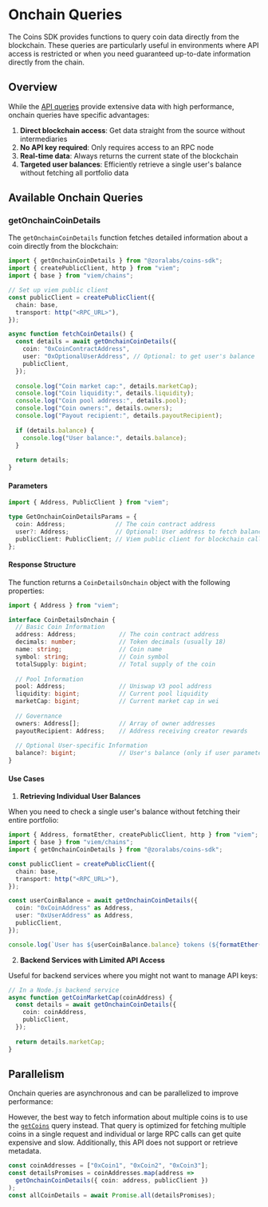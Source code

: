 # Onchain Queries

The Coins SDK provides functions to query coin data directly from the blockchain. These queries are particularly useful in environments where API access is restricted or when you need guaranteed up-to-date information directly from the chain.

## Overview

While the [API queries](/coins/sdk/queries/coin) provide extensive data with high performance, onchain queries have specific advantages:

1. **Direct blockchain access**: Get data straight from the source without intermediaries
2. **No API key required**: Only requires access to an RPC node
3. **Real-time data**: Always returns the current state of the blockchain
5. **Targeted user balances**: Efficiently retrieve a single user's balance without fetching all portfolio data

## Available Onchain Queries

### getOnchainCoinDetails

The `getOnchainCoinDetails` function fetches detailed information about a coin directly from the blockchain:

```ts twoslash
import { getOnchainCoinDetails } from "@zoralabs/coins-sdk";
import { createPublicClient, http } from "viem";
import { base } from "viem/chains";

// Set up viem public client
const publicClient = createPublicClient({
  chain: base,
  transport: http("<RPC_URL>"),
});

async function fetchCoinDetails() {
  const details = await getOnchainCoinDetails({
    coin: "0xCoinContractAddress",
    user: "0xOptionalUserAddress", // Optional: to get user's balance
    publicClient,
  });
  
  console.log("Coin market cap:", details.marketCap);
  console.log("Coin liquidity:", details.liquidity);
  console.log("Coin pool address:", details.pool);
  console.log("Coin owners:", details.owners);
  console.log("Payout recipient:", details.payoutRecipient);
  
  if (details.balance) {
    console.log("User balance:", details.balance);
  }
  
  return details;
}
```

#### Parameters

```ts twoslash
import { Address, PublicClient } from "viem";

type GetOnchainCoinDetailsParams = {
  coin: Address;              // The coin contract address
  user?: Address;             // Optional: User address to fetch balance for
  publicClient: PublicClient; // Viem public client for blockchain calls
};
```

#### Response Structure

The function returns a `CoinDetailsOnchain` object with the following properties:

```ts twoslash
import { Address } from "viem";

interface CoinDetailsOnchain {
  // Basic Coin Information
  address: Address;            // The coin contract address
  decimals: number;            // Token decimals (usually 18)
  name: string;                // Coin name
  symbol: string;              // Coin symbol
  totalSupply: bigint;         // Total supply of the coin
  
  // Pool Information
  pool: Address;               // Uniswap V3 pool address
  liquidity: bigint;           // Current pool liquidity
  marketCap: bigint;           // Current market cap in wei
  
  // Governance
  owners: Address[];           // Array of owner addresses
  payoutRecipient: Address;    // Address receiving creator rewards
  
  // Optional User-specific Information
  balance?: bigint;            // User's balance (only if user parameter provided)
}
```

#### Use Cases

1. **Retrieving Individual User Balances**

When you need to check a single user's balance without fetching their entire portfolio:

```ts twoslash
import { Address, formatEther, createPublicClient, http } from "viem";
import { base } from "viem/chains";
import { getOnchainCoinDetails } from "@zoralabs/coins-sdk";

const publicClient = createPublicClient({
  chain: base,
  transport: http("<RPC_URL>"),
});

const userCoinBalance = await getOnchainCoinDetails({
  coin: "0xCoinAddress" as Address,
  user: "0xUserAddress" as Address,
  publicClient,
});

console.log(`User has ${userCoinBalance.balance} tokens (${formatEther(userCoinBalance.balance)} ETH)`);
```

2. **Backend Services with Limited API Access**

Useful for backend services where you might not want to manage API keys:

```typescript
// In a Node.js backend service
async function getCoinMarketCap(coinAddress) {
  const details = await getOnchainCoinDetails({
    coin: coinAddress,
    publicClient,
  });
  
  return details.marketCap;
}
```

## Parallelism

Onchain queries are asynchronous and can be parallelized to improve performance:

However, the best way to fetch information about multiple coins is to use the [`getCoins`](/coins/sdk/queries/coin#getcoins) query instead.
That query is optimized for fetching multiple coins in a single request and individual or large RPC calls can get quite expensive and slow.
Additionally, this API does not support or retrieve metadata.

```typescript
const coinAddresses = ["0xCoin1", "0xCoin2", "0xCoin3"];
const detailsPromises = coinAddresses.map(address => 
  getOnchainCoinDetails({ coin: address, publicClient })
);
const allCoinDetails = await Promise.all(detailsPromises);
```